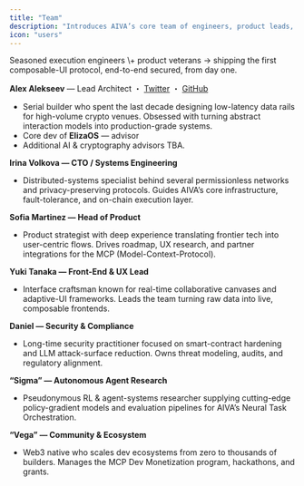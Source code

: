 ```yaml
---
title: "Team"
description: "Introduces AIVA’s core team of engineers, product leads, security experts, and ecosystem builders."
icon: "users"
---
```


<Note>
  Seasoned execution engineers \+ product veterans → shipping the first composable-UI protocol, end-to-end secured, from day one.
</Note>

**Alex Alekseev** — Lead Architect ・ [Twitter](https://x.com/alex_alekseev_1?s=21) ・ [GitHub](https://github.com/leks20)

- Serial builder who spent the last decade designing low-latency data rails for high-volume crypto venues. Obsessed with turning abstract interaction models into production-grade systems.
- Core dev of **ElizaOS** — advisor
- Additional AI & cryptography advisors TBA.

**Irina Volkova — CTO / Systems Engineering**

- Distributed-systems specialist behind several permissionless networks and privacy-preserving protocols. Guides AIVA’s core infrastructure, fault-tolerance, and on-chain execution layer.

**Sofia Martinez — Head of Product**

- Product strategist with deep experience translating frontier tech into user-centric flows. Drives roadmap, UX research, and partner integrations for the MCP (Model-Context-Protocol).

**Yuki Tanaka — Front-End & UX Lead**

- Interface craftsman known for real-time collaborative canvases and adaptive-UI frameworks. Leads the team turning raw data into live, composable frontends.

**Daniel — Security & Compliance**

- Long-time security practitioner focused on smart-contract hardening and LLM attack-surface reduction. Owns threat modeling, audits, and regulatory alignment.

**“Sigma” — Autonomous Agent Research**

- Pseudonymous RL & agent-systems researcher supplying cutting-edge policy-gradient models and evaluation pipelines for AIVA’s Neural Task Orchestration.

**“Vega” — Community & Ecosystem**

- Web3 native who scales dev ecosystems from zero to thousands of builders. Manages the MCP Dev Monetization program, hackathons, and grants.